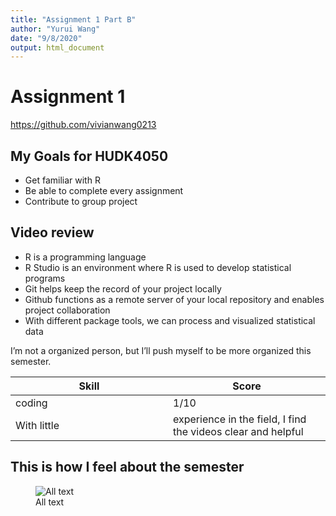 ```yaml
---
title: "Assignment 1 Part B"
author: "Yurui Wang"
date: "9/8/2020"
output: html_document
---
```

# Assignment 1
<https://github.com/vivianwang0213>

## My Goals for HUDK4050 
* Get familiar with R 
* Be able to complete every assignment
* Contribute to group project

## Video review
* R is a programming language
* R Studio is an environment where R is used to develop statistical programs
* Git helps keep the record of your project locally
* Github functions as a remote server of your local repository and enables 
project collaboration
* With different package tools, we can process and visualized statistical data

I'm not a organized person, but I'll push myself to be more organized this semester.

Skill         | Score
------------- | -------------
coding        | 1/10
With little   | experience in the field, I find the videos clear and helpful

## This is how I feel about the semester

![All text](/Users/wyr/Desktop/HUDK 4050 Core methods in educational data mining/assignment1 part B/me feeling excited.gif)
